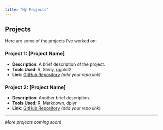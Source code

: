 ```yaml
---
title: "My Projects"
---
```


## Projects

Here are some of the projects I've worked on:

### Project 1: [Project Name]
- **Description**: A brief description of the project.
- **Tools Used**: R, Shiny, ggplot2
- **Link**: [GitHub Repository](#) *(add your repo link)*

### Project 2: [Project Name]
- **Description**: Another brief description.
- **Tools Used**: R, Markdown, dplyr
- **Link**: [GitHub Repository](#) *(add your repo link)*

---

*More projects coming soon!*
